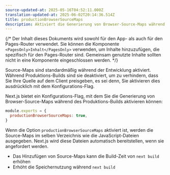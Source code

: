 ```yaml
---
source-updated-at: 2025-05-16T04:52:11.000Z
translation-updated-at: 2025-06-02T20:14:36.514Z
title: productionBrowserSourceMaps
description: Aktiviert die Generierung von Browser-Source-Maps während des Produktions-Builds.
---
```


{/* Der Inhalt dieses Dokuments wird sowohl für den App- als auch für den Pages-Router verwendet. Sie können die Komponente `<PagesOnly>Inhalt</PagesOnly>` verwenden, um Inhalte hinzuzufügen, die spezifisch für den Pages-Router sind. Gemeinsam genutzte Inhalte sollten nicht in eine Komponente eingeschlossen werden. */}

Source-Maps sind standardmäßig während der Entwicklung aktiviert. Während Produktions-Builds sind sie deaktiviert, um zu verhindern, dass Sie Ihre Quelle auf dem Client preisgeben, es sei denn, Sie aktivieren dies ausdrücklich mit dem Konfigurations-Flag.

Next.js bietet ein Konfigurations-Flag, mit dem Sie die Generierung von Browser-Source-Maps während des Produktions-Builds aktivieren können:

```js filename="next.config.js"
module.exports = {
  productionBrowserSourceMaps: true,
}
```

Wenn die Option `productionBrowserSourceMaps` aktiviert ist, werden die Source-Maps im selben Verzeichnis wie die JavaScript-Dateien ausgegeben. Next.js wird diese Dateien automatisch bereitstellen, wenn sie angefordert werden.

- Das Hinzufügen von Source-Maps kann die Build-Zeit von `next build` erhöhen
- Erhöht die Speichernutzung während `next build`